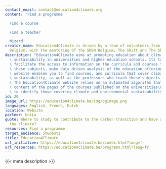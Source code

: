 ```yaml
---
contact_email: contact@education4climate.org
content: 'Find a programme

  Find a course

  Find a teacher

  Wizard'
creator_name: Education4Climate is driven by a team of volunteers from The Shifters
  Belgium, with the mentoring of the SDSN Belgium, The Shift and The Shift Project.
description: "Education4Climate aims at promoting education about climate and environmental\
  \ sustainability in universities and higher education schools. Its target is to\
  \ facilitate the access to information on the curricula and courses that address\
  \ these subjects, make data driven analysis of the education offering. The Education4Climate\
  \ website enables you to find courses, and curricula that cover climate and environmental\
  \ sustainability, as well as the professors who teach these subjects, in Belgium.\
  \ The Education4Climate website relies on an automated algorithm that analyses the\
  \ content of the pages of the courses published on the universities\u2019s websites,\
  \ to identify those covering climate and environmental sustainability."
id: 20
image_url: https://education4climate.be/img/ogimage.png
languages: English, French, Dutch
location: Website
partner: UniLu
quote: Where to study to contribute to the carbon transition and have an impact on
  the climate?
resources: Find a programme
target_audience: Students
title: Education4Climate
url_initiative: https://education4climate.be/index.html?lang=fr
url_resources: https://education4climate.be/programs.html?lang=fr
---
```


{{< meta description >}}